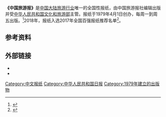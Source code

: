 {{Infobox newspaper
| name                 = 中国旅游报
| logo                 = 
| logo_size            = 
| image                = 
| image_size           = 
| caption              = 
| type                 = [[日报|日报]]（每周一到周五）
| format               = [[大报|大报]]
| owner                = 中国旅游报社
| president            = 徐行
| chiefeditor          = 金启宁
| foundation           = {{start date and age|1979|04|01}}
| language             = [[简体中文|简体中文]]
| headquarters         = [[中国|中国]][[北京市|北京市]][[东城区_(北京市)|东城区]]<br />[[北河沿大街|北河沿大街]]83号
| publishing_country   = {{CHN-MLD}}
| price                = 336元（全年）
| website              = {{URL|http://www.ctnews.com.cn/|中国旅游新闻网}}
| free                 = {{URL|http://www.ctnews.com.cn/paper|《中国旅游报》数字报}}
}}

'''《中国旅游报》'''是[[中国大陆|中国大陆]][[旅游业|旅游行业]]唯一的全国性报纸，由中国旅游报社编辑出版并受[[中华人民共和国文化和旅游部|中华人民共和国文化和旅游部]]主管。报纸于1979年4月1日创办，每周一到周五出版。<ref>{{cite web |title=中国旅游报 |url=https://www.mct.gov.cn/gywhb/jgsz/zgxwcbdw_jgsz/bz_zgxwcbdw/202008/t20200812_874078.htm |publisher=[[中华人民共和国文化和旅游部|中华人民共和国文化和旅游部]] |accessdate=2021-03-20}}</ref>2018年，报纸入选2017年全国百强报纸推荐名单<ref>{{Cite web|title=2017年全国“百强报刊”推荐名单开始公示|url=http://www.ce.cn/culture/gd/201801/16/t20180116_27756145.shtml|accessdate=2021-02-10|author=赵新乐（中国新闻出版广电报）|date=2018-01-16|format=|work=www.ce.cn|publisher=[[中国经济网|中国经济网]]|language=|dead-url=no|archive-date=2020-11-05|archive-url=https://web.archive.org/web/20201105014543/http://www.ce.cn/culture/gd/201801/16/t20180116_27756145.shtml}}</ref>。

== 参考资料 ==
{{Reflist}}

== 外部链接 ==
* {{Official website|http://www.ctnews.com.cn/}}{{zh-hans}}
* {{Weibo|ctnews|中国旅游报}}

{{全国百强报刊|2017}}
{{机关报}}
{{Authority control}}

{{Newspaper-stub}}
[[Category:中文报纸|Category:中文报纸]]
[[Category:中华人民共和国日报|Category:中华人民共和国日报]]
[[Category:1979年建立的出版物|Category:1979年建立的出版物]]